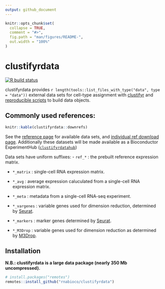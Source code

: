 ```yaml
---
output: github_document
---
```


<!-- README.md is generated from README.Rmd. Please edit that file -->

```r
knitr::opts_chunk$set(
  collapse = TRUE,
  comment = "#>",
  fig.path = "man/figures/README-",
  out.width = "100%"
)
```

# clustifyrdata

<!-- badges: start -->
[![R build status](https://github.com/rnabioco/clustifyrdata/workflows/R-CMD-check/badge.svg)](https://github.com/rnabioco/clustifyrdata/actions)
<!-- badges: end -->

clustifyrdata provides `r length(tools::list_files_with_type("data", type = "data"))` external data sets for cell-type assignment with [clustifyr](https://rnabioco.github.io/clustifyr) and [reproducible scripts](https://github.com/rnabioco/clustifyrdata/tree/master/data-raw) to build data objects.

## Commonly used references:

```r
knitr::kable(clustifyrdata::downrefs)
```

See the [reference page](https://rnabioco.github.io/clustifyrdata/reference) for available data sets, and [individual ref download page](https://rnabioco.github.io/clustifyrdata/articles/download_refs.html). Additionally these datasets will be made available as a Bioconductor ExperimentHub ([`clustifyrdatahub`](https://github.com/rnabioco/clustifyrdatahub))

Data sets have uniform suffixes:
- `ref_*` : the prebuilt reference expression matrix.

- `*_matrix` : single-cell RNA expression matrix.

- `*_avg` : average expression caluculated from a single-cell RNA expression matrix.

- `*_meta` : metadata from a single-cell RNA-seq experiment.

- `*_vargenes` : variable genes used for dimension reduction, determined by [Seurat](https://CRAN.R-project.org/package=Seurat).

- `*_markers` : marker genes determined by [Seurat](https://CRAN.R-project.org/package=Seurat). 

- `*_M3Drop` : variable genes used for dimension reduction as determined by [M3Drop](https://bioconductor.org/packages/release/bioc/html/M3Drop.html).

## Installation

**N.B.: clustifyrdata is a large data package (nearly 350 Mb uncompressed).**

``` r
# install.packages("remotes")
remotes::install_github("rnabioco/clustifyrdata")
```
